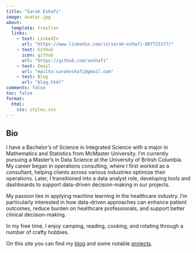 ```yaml
---
title: "Sarah Eshafi"
image: avatar.jpg
about:
  template: trestles
  links:
    - text: LinkedIn
      url: "https://www.linkedin.com/in/sarah-eshafi-807725177/"
    - text: GitHub
      icon: github
      url: "https://github.com/seshafi"
    - text: Email
      url: "mailto:saraheshafi@gmail.com"
    - text: Blog
      url: "blog.html"
comments: false
toc: false
format:
  html:
    css: styles.css
---
```


::: {.column-page}

## Bio

I have a Bachelor's of Science in Integrated Science with a major in Mathematics and Statistics from McMaster University. I'm currently pursuing a Master's in Data Science at the University of British Columbia. My career began in operations consulting, where I first worked as a consultant, helping clients across various industries optimize their operations. Later, I transitioned into a data analyst role, developing tools and dashboards to support data-driven decision-making in our projects.

My passion lies in applying machine learning in the healthcare industry. I’m particularly interested in how data-driven approaches can enhance patient outcomes, reduce burden on healthcare professionals, and support better clinical decision-making.

In my free time, I enjoy camping, reading, cooking, and rotating through a number of crafty hobbies. 

On this site you can find my [blog](blog.html) 
and some notable [projects](projects.html).

:::